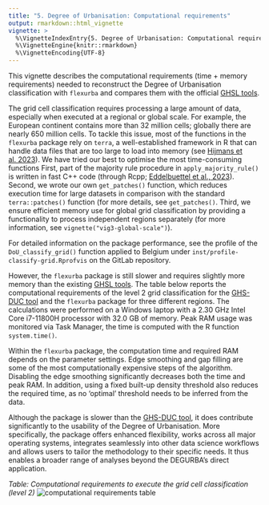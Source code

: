 ```yaml
---
title: "5. Degree of Urbanisation: Computational requirements"
output: rmarkdown::html_vignette
vignette: >
  %\VignetteIndexEntry{5. Degree of Urbanisation: Computational requirements}
  %\VignetteEngine{knitr::rmarkdown}
  %\VignetteEncoding{UTF-8}
---
```


This vignette describes the computational requirements (time + memory requirements) needed to reconstruct the Degree of Urbanisation classification with `flexurba` and compares them with the official [GHSL tools](https://ghsl.jrc.ec.europa.eu/tools.php).

The grid cell classification requires processing a large amount of data, especially when executed at a regional or global scale. For example, the European continent contains more than 32 million cells; globally there are nearly 650 million cells. To tackle this issue, most of the functions in the `flexurba` package rely on `terra`, a well-established framework in R that can handle data files that are too large to load into memory (see [Hijmans et al. 2023](https://cran.r-project.org/web/packages/terra/index.html)). We have tried our best to optimise the most time-consuming functions First, part of the majority rule procedure in `apply_majority_rule()` is written in fast C++ code (through Rcpp; [Eddelbuettel et al., 2023](https://cran.r-project.org/web/packages/Rcpp/index.html)). Second, we wrote our own `get_patches()` function, which reduces execution time for large datasets in comparison with the standard `terra::patches()` function (for more details, see `get_patches()`. Third, we ensure efficient memory use for global grid classification by providing a functionality to process independent regions separately (for more information, see `vignette("vig3-global-scale")`).

For detailed information on the package performance, see the profile of the `DoU_classify_grid()` function applied to Belgium under `inst/profile-classify-grid.Rprofvis` on the GitLab repository.

However, the `flexurba` package is still slower and requires slightly more memory than the existing [GHSL tools](https://ghsl.jrc.ec.europa.eu/tools.php). The table below reports the computational requirements of the level 2 grid classification for the [GHS-DUC tool](https://ghsl.jrc.ec.europa.eu/tools.php) and the `flexurba` package for three different regions. The calculations were performed on a Windows laptop with a 2.30 GHz Intel Core i7-11800H processor with 32.0 GB of memory. Peak RAM usage was monitored via Task Manager, the time is computed with the R function `system.time()`.

Within the `flexurba` package, the computation time and required RAM depends on the parameter settings. Edge smoothing and gap filling are some of the most computationally expensive steps of the algorithm. Disabling the edge smoothing significantly decreases both the time and peak RAM. In addition, using a fixed built-up density threshold also reduces the required time, as no 'optimal' threshold needs to be inferred from the data.

Although the package is slower than the [GHS-DUC tool](https://ghsl.jrc.ec.europa.eu/tools.php), it does contribute significantly to the usability of the Degree of Urbanisation. More specifically, the package offers enhanced flexibility, works across all major operating systems, integrates seamlessly into other data science workflows and allows users to tailor the methodology to their specific needs. It thus enables a broader range of analyses beyond the DEGURBA's direct application.

*Table: Computational requirements to execute the grid cell classification (level 2)* ![](figures/vig5.PNG){alt="computational requirements table"}
